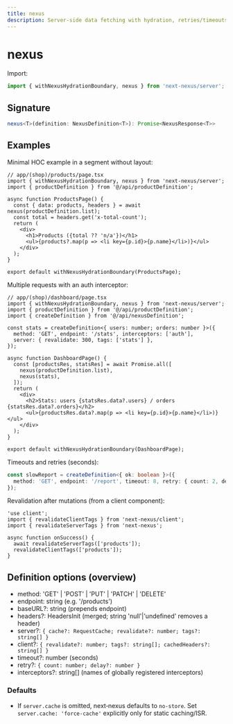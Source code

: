 ```yaml
---
title: nexus
description: Server-side data fetching with hydration, retries/timeouts, and interceptors.
---
```


# nexus

Import:

```ts path=null start=null
import { withNexusHydrationBoundary, nexus } from 'next-nexus/server';
```

## Signature

```ts path=null start=null
nexus<T>(definition: NexusDefinition<T>): Promise<NexusResponse<T>>
```

## Examples

Minimal HOC example in a segment without layout:
```tsx path=null start=null
// app/(shop)/products/page.tsx
import { withNexusHydrationBoundary, nexus } from 'next-nexus/server';
import { productDefinition } from '@/api/productDefinition';

async function ProductsPage() {
  const { data: products, headers } = await nexus(productDefinition.list);
  const total = headers.get('x-total-count');
  return (
    <div>
      <h1>Products ({total ?? 'n/a'})</h1>
      <ul>{products?.map(p => <li key={p.id}>{p.name}</li>)}</ul>
    </div>
  );
}

export default withNexusHydrationBoundary(ProductsPage);
```

Multiple requests with an auth interceptor:
```tsx path=null start=null
// app/(shop)/dashboard/page.tsx
import { withNexusHydrationBoundary, nexus } from 'next-nexus/server';
import { productDefinition } from '@/api/productDefinition';
import { createDefinition } from '@/api/nexusDefinition';

const stats = createDefinition<{ users: number; orders: number }>({
  method: 'GET', endpoint: '/stats', interceptors: ['auth'],
  server: { revalidate: 300, tags: ['stats'] },
});

async function DashboardPage() {
  const [productsRes, statsRes] = await Promise.all([
    nexus(productDefinition.list),
    nexus(stats),
  ]);
  return (
    <div>
      <h2>Stats: users {statsRes.data?.users} / orders {statsRes.data?.orders}</h2>
      <ul>{productsRes.data?.map(p => <li key={p.id}>{p.name}</li>)}</ul>
    </div>
  );
}

export default withNexusHydrationBoundary(DashboardPage);
```

Timeouts and retries (seconds):
```ts path=null start=null
const slowReport = createDefinition<{ ok: boolean }>({
  method: 'GET', endpoint: '/report', timeout: 8, retry: { count: 2, delay: 2 },
});
```

Revalidation after mutations (from a client component):
```tsx path=null start=null
'use client';
import { revalidateClientTags } from 'next-nexus/client';
import { revalidateServerTags } from 'next-nexus';

async function onSuccess() {
  await revalidateServerTags(['products']);
  revalidateClientTags(['products']);
}
```

## Definition options (overview)
- method: 'GET' | 'POST' | 'PUT' | 'PATCH' | 'DELETE'
- endpoint: string (e.g. '/products')
- baseURL?: string (prepends endpoint)
- headers?: HeadersInit (merged; string 'null'|'undefined' removes a header)
- server?: `{ cache?: RequestCache; revalidate?: number; tags?: string[] }`
- client?: `{ revalidate?: number; tags?: string[]; cachedHeaders?: string[] }`
- timeout?: number (seconds)
- retry?: `{ count: number; delay?: number }`
- interceptors?: string[] (names of globally registered interceptors)

### Defaults
- If `server.cache` is omitted, next‑nexus defaults to `no-store`. Set `server.cache: 'force-cache'` explicitly only for static caching/ISR.
